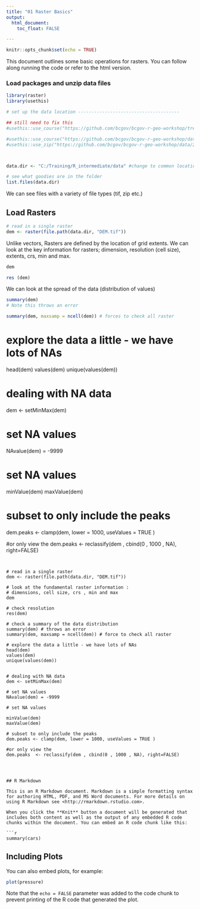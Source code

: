 ```yaml
---
title: "01 Raster Basics"
output: 
  html_document:
    toc_float: FALSE

---
```


```r
knitr::opts_chunk$set(echo = TRUE)
```

This document outlines some basic operations for rasters. You can follow along running the code or refer to the html version. 


### Load packages and unzip data files


```r

library(raster)
library(usethis)

# set up the data location --------------------------------------

## still need to fix this 
#usethis::use_course("https://github.com/bcgov/bcgov-r-geo-workshop/tree/master/data/20191106_Day_2_PM_Raster/data1.zip") 

#usethis::use_course("https://github.com/bcgov/bcgov-r-geo-workshop/data/20191106_Day_2_PM_Raster/data1.zip")
#usethis::use_zip("https://github.com/bcgov/bcgov-r-geo-workshop/data/20191106_Day_2_PM_Raster/data1.zip")



data.dir <- "C:/Training/R_intermediate/data" #change to common location

# see what goodies are in the folder 
list.files(data.dir)

```
We can see files with a variety of file types (tif, zip etc.)

## Load Rasters 

```r
# read in a single raster 
dem <- raster(file.path(data.dir, "DEM.tif"))

```

Unlike vectors, Rasters are defined by the location of grid extents. 
We can look at the key information for rasters; dimension, resolution (cell size), extents, crs, min and max. 

```r
dem 

res (dem)

```

We can look at the spread of the data (distribution of values)

```r
summary(dem) 
# Note this throws an error 

summary(dem, maxsamp = ncell(dem)) # forces to check all raster 

```

# explore the data a little - we have lots of NAs
head(dem) 
values(dem)
unique(values(dem))


# dealing with NA data
dem <- setMinMax(dem) 

# set NA values 
NAvalue(dem) = -9999

# set NA values 

minValue(dem)
maxValue(dem)

# subset to only include the peaks 
dem.peaks <- clamp(dem, lower = 1000, useValues = TRUE )

#or only view the 
dem.peaks  <- reclassify(dem , cbind(0 , 1000 , NA), right=FALSE)

```


# read in a single raster 
dem <- raster(file.path(data.dir, "DEM.tif"))

# look at the fundamental raster information : 
# dimensions, cell size, crs , min and max
dem

# check resolution 
res(dem)

# check a summary of the data distribution 
summary(dem) # throws an error 
summary(dem, maxsamp = ncell(dem)) # force to check all raster 

# explore the data a little - we have lots of NAs
head(dem) 
values(dem)
unique(values(dem))


# dealing with NA data
dem <- setMinMax(dem) 

# set NA values 
NAvalue(dem) = -9999

# set NA values 

minValue(dem)
maxValue(dem)

# subset to only include the peaks 
dem.peaks <- clamp(dem, lower = 1000, useValues = TRUE )

#or only view the 
dem.peaks  <- reclassify(dem , cbind(0 , 1000 , NA), right=FALSE)




## R Markdown

This is an R Markdown document. Markdown is a simple formatting syntax for authoring HTML, PDF, and MS Word documents. For more details on using R Markdown see <http://rmarkdown.rstudio.com>.

When you click the **Knit** button a document will be generated that includes both content as well as the output of any embedded R code chunks within the document. You can embed an R code chunk like this:

```r
summary(cars)
```

## Including Plots

You can also embed plots, for example:

```r
plot(pressure)
```

Note that the `echo = FALSE` parameter was added to the code chunk to prevent printing of the R code that generated the plot.
